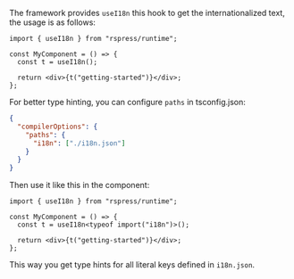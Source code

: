 The framework provides `useI18n` this hook to get the internationalized text, the usage is as follows:

```tsx
import { useI18n } from "rspress/runtime";

const MyComponent = () => {
  const t = useI18n();

  return <div>{t("getting-started")}</div>;
};
```

For better type hinting, you can configure `paths` in tsconfig.json:

```json
{
  "compilerOptions": {
    "paths": {
      "i18n": ["./i18n.json"]
    }
  }
}
```

Then use it like this in the component:

```tsx
import { useI18n } from "rspress/runtime";

const MyComponent = () => {
  const t = useI18n<typeof import("i18n")>();

  return <div>{t("getting-started")}</div>;
};
```

This way you get type hints for all literal keys defined in `i18n.json`.

